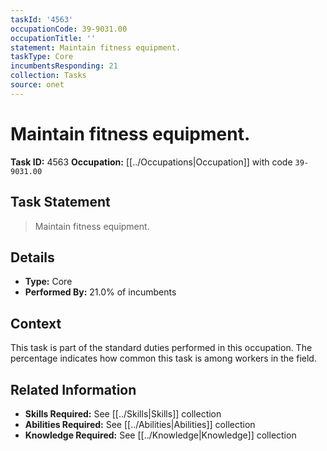 ```yaml
---
taskId: '4563'
occupationCode: 39-9031.00
occupationTitle: ''
statement: Maintain fitness equipment.
taskType: Core
incumbentsResponding: 21
collection: Tasks
source: onet
---
```

# Maintain fitness equipment.

**Task ID:** 4563
**Occupation:** [[../Occupations|Occupation]] with code `39-9031.00`

## Task Statement

> Maintain fitness equipment.

## Details

- **Type:** Core
- **Performed By:** 21.0% of incumbents

## Context

This task is part of the standard duties performed in this occupation. The percentage indicates how common this task is among workers in the field.

## Related Information

- **Skills Required:** See [[../Skills|Skills]] collection
- **Abilities Required:** See [[../Abilities|Abilities]] collection
- **Knowledge Required:** See [[../Knowledge|Knowledge]] collection
